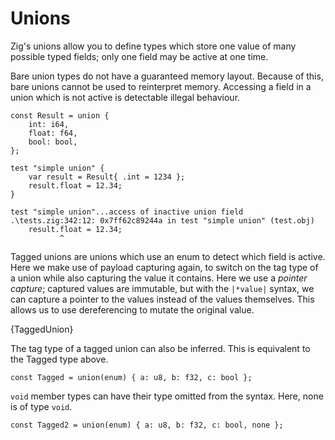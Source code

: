 

# Unions

Zig's unions allow you to define types which store one value of many possible
typed fields; only one field may be active at one time.

Bare union types do not have a guaranteed memory layout. Because of this, bare
unions cannot be used to reinterpret memory. Accessing a field in a union which
is not active is detectable illegal behaviour.

```zig
const Result = union {
    int: i64,
    float: f64,
    bool: bool,
};

test "simple union" {
    var result = Result{ .int = 1234 };
    result.float = 12.34;
}
```

```
test "simple union"...access of inactive union field
.\tests.zig:342:12: 0x7ff62c89244a in test "simple union" (test.obj)
    result.float = 12.34;
           ^
```

Tagged unions are unions which use an enum to detect which field is active. Here
we make use of payload capturing again, to switch on the tag type of a union
while also capturing the value it contains. Here we use a _pointer capture_;
captured values are immutable, but with the `|*value|` syntax, we can capture a
pointer to the values instead of the values themselves. This allows us to use
dereferencing to mutate the original value.

<CodeBlock language="zig">{TaggedUnion}</CodeBlock>

The tag type of a tagged union can also be inferred. This is equivalent to the
Tagged type above.

```zig
const Tagged = union(enum) { a: u8, b: f32, c: bool };
```

`void` member types can have their type omitted from the syntax. Here, none is
of type `void`.

```zig
const Tagged2 = union(enum) { a: u8, b: f32, c: bool, none };
```
